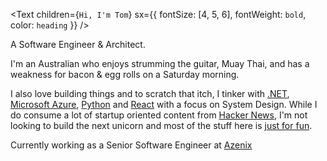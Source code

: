 <Text
  children={`Hi, I'm Tom`}
  sx={{ fontSize: [4, 5, 6], fontWeight: `bold`, color: `heading` }}
/>

A Software Engineer & Architect.

I'm an Australian who enjoys strumming the guitar, 
Muay Thai, and has a weakness for bacon & egg rolls on 
a Saturday morning.

I also love building things and to scratch that itch,
I tinker with [.NET](https://learn.microsoft.com/en-us/dotnet/), [Microsoft Azure](https://learn.microsoft.com/en-us/azure/architecture/), [Python](https://www.python.org) and [React](https://reactjs.org) with a focus 
on System Design. While I do consume a lot of startup oriented content from [Hacker News](https://news.ycombinator.com), I'm not looking to build the next unicorn and most of the stuff here is [just for fun](https://justforfunnoreally.dev).

Currently working as a Senior Software Engineer at [Azenix](https://www.azenix.com.au)